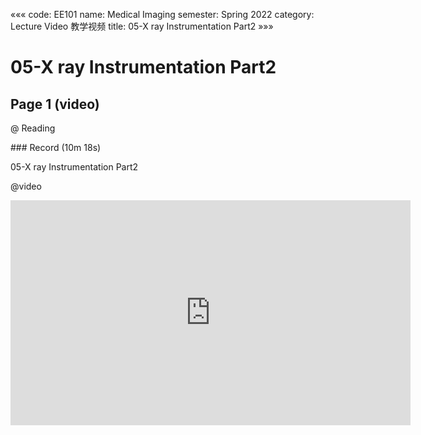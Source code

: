 «««
code: EE101
name: Medical Imaging
semester: Spring 2022
category: Lecture Video 教学视频
title: 05-X ray Instrumentation Part2
»»»

# 05-X ray Instrumentation Part2

## Page 1 (video)

@ Reading

<div class="markdown-body">
### Record (10m 18s)

05-X ray Instrumentation Part2
</div>

@video

<iframe src="https://sbbrisk.com/e/c13y70jshiob.html" frameborder=0 marginwidth=0 marginheight=0 scrolling=no width=640 height=360 allowfullscreen></iframe>
